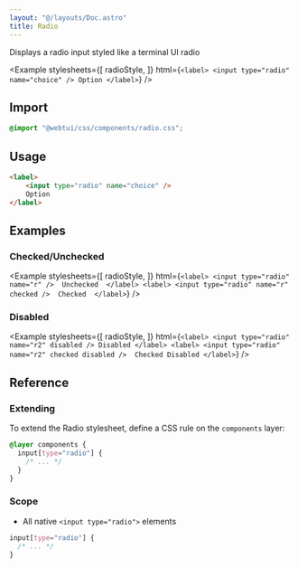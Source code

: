 ```yaml
---
layout: "@/layouts/Doc.astro"
title: Radio
---
```



Displays a radio input styled like a terminal UI radio

<Example 
    stylesheets={[
        radioStyle, 
    ]}
html={`
<label>
    <input type="radio" name="choice" />
    Option
</label>
`}
/>

## Import

```css
@import "@webtui/css/components/radio.css";
````

## Usage

```html
<label>
    <input type="radio" name="choice" />
    Option
</label>
```

## Examples

### Checked/Unchecked

<Example
    stylesheets={[
        radioStyle,
    ]}
html={`
<label>
    <input type="radio" name="r" /> 
    Unchecked 
</label>
<label>
    <input type="radio" name="r" checked /> 
    Checked 
</label>
`}
/>


### Disabled

<Example
    stylesheets={[
        radioStyle,
    ]}
html={`
<label>
    <input type="radio" name="r2" disabled />
    Disabled
</label>
<label>
    <input type="radio" name="r2" checked disabled /> 
    Checked Disabled
</label>
`}
/>

## Reference

### Extending

To extend the Radio stylesheet, define a CSS rule on the `components` layer:

```css
@layer components {
  input[type="radio"] {
    /* ... */
  }
}
```

### Scope

* All native `<input type="radio">` elements

```css
input[type="radio"] {
  /* ... */
}
```
